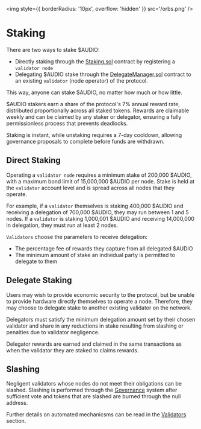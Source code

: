 <img style={{ borderRadius: '10px', overflow: 'hidden' }} src='/orbs.png' />
# Staking

There are two ways to stake \$AUDIO:
* Directly staking through the [Staking.sol](https://etherscan.io/address/0xe6D97B2099F142513be7A2a068bE040656Ae4591) contract by registering a `validator node`
* Delegating \$AUDIO stake through the [DelegateManager.sol](https://etherscan.io/address/0x4d7968ebfD390D5E7926Cb3587C39eFf2F9FB225) contract to an existing `validator` (node operator) of the protocol.

This way, anyone can stake \$AUDIO, no matter how much or how little.

\$AUDIO stakers earn a share of the protocol's 7% annual reward rate, distributed proportionally across all staked tokens. Rewards are claimable weekly and can be claimed by any staker or delegator, ensuring a fully permissionless process that prevents deadlocks.

Staking is instant, while unstaking requires a 7-day cooldown, allowing governance proposals to complete before funds are withdrawn.

## Direct Staking

Operating a `validator node` requires a minimum stake of 200,000 \$AUDIO, with a maximum bond limit of 15,000,000 \$AUDIO per node. Stake is held at the `validator` account level and is spread across all nodes that they operate.

For example, if a `validator` themselves is staking 400,000 \$AUDIO and receiving a delegation of 700,000 \$AUDIO, they may run between 1 and 5 nodes. If a `validator` is staking 1,000,001 \$AUDIO and receiving 14,000,000 in delegation, they must run at least 2 nodes.

`Validators` choose the parameters to receive delegation:
* The percentage fee of rewards they capture from all delegated \$AUDIO
* The minimum amount of stake an individual party is permitted to delegate to them

## Delegate Staking

Users may wish to provide economic security to the protocol, but be unable to provide hardware directly themselves to operate a node. Therefore, they may choose to delegate stake to another existing validator on the network.

Delegators must satisfy the minimum delegation amount set by their chosen validator and share in any reductions in stake resulting from slashing or penalties due to validator negligence.

Delegator rewards are earned and claimed in the same transactions as when the validator they are staked to claims rewards.

## Slashing

Negligent validators whose nodes do not meet their obligations can be slashed. Slashing is performed through the [Governance](/concepts/governance) system after sufficient vote and tokens that are slashed are burned through the null address.

Further details on automated mechanicsms can be read in the [Validators](/concepts/validators#sla-proofs) section.